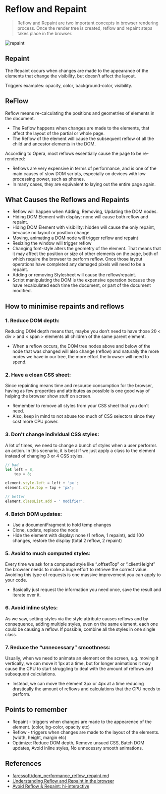 # Reflow and Repaint

> Reflow and Repaint are two important concepts in browser rendering process. Once the render tree is created, reflow and repaint steps takes place in the browser.

![repaint](/repaint.png)

## Repaint

The Repaint occurs when changes are made to the appearance of the elements that change the visibility, but doesn't affect the layout.

Triggers examples: opacity, color, background-color, visibility.

## ReFlow

Reflow means re-calculating the positions and geometries of elements in the document.

-   The Reflow happens when changes are made to the elements, that affect the layout of the partial or whole page.
-   The Reflow of the element will cause the subsequent reflow of all the child and ancestor elements in the DOM.

According to Opera, most reflows essentially cause the page to be re-rendered:

-   Reflows are very expensive in terms of performance, and is one of the main causes of slow DOM scripts, especially on devices with low
    processing power, such as phones.
-   In many cases, they are equivalent to laying out the entire page again.

## What Causes the Reflows and Repaints

-   Reflow will happen when Adding, Removing, Updating the DOM nodes.
-   Hiding DOM Element with display: none will cause both reflow and repaint.
-   Hiding DOM Element with visibility: hidden will cause the only repaint, because no layout or position change.
-   Moving, animating a DOM node will trigger reflow and repaint
-   Resizing the window will trigger reflow
-   Changing font-style alters the geometry of the element. That means that it may affect the position or size of other elements on the page, both of which require the browser to perform reflow. Once those layout operations have completed any damaged pixels will need to be a repaint.
-   Adding or removing Stylesheet will cause the reflow/repaint.
-   Script manipulating the DOM is the expensive operation because they have recalculated each time the document, or part of the document modified.

## How to minimise repaints and reflows

### 1. Reduce DOM depth:

Reducing DOM depth means that, maybe you don’t need to have those 20 < div > and < span > elements all children of the same parent element.

-   When a reflow occurs, the DOM tree nodes above and below of the node that was changed will also change (reflow) and naturally the more nodes we have in our tree, the more effort the browser will need to spend.

### 2. Have a clean CSS sheet:

Since repainting means time and resource consumption for the browser, having as few properties and attributes as possible is one good way of helping the browser show stuff on screen.

-   Remember to remove all styles from your CSS sheet that you don't need.
-   Also, keep in mind to not abuse too much of CSS selectors since they cost more CPU power.

### 3. Don't change individual CSS styles:

A lot of times, we need to change a bunch of styles when a user performs an action. In this scenario, it is best if we just apply a class to the element instead of changing 3 or 4 CSS styles.

```javascript
// bad
let left = 8,
    top = 8;

element.style.left = left + 'px';
element.style.top = top + 'px';

// better
element.classList.add = ' modifier';
```

### 4. Batch DOM updates:

-   Use a documentFragment to hold temp changes
-   Clone, update, replace the node
-   Hide the element with display: none (1 reflow, 1 repaint), add 100 changes, restore the display (total 2 reflow, 2 repaint)

### 5. Avoid to much computed styles:

Every time we ask for a computed style like “.offsetTop” or “.clientHeight” the browser needs to make a huge effort to retrieve the correct value. Avoiding this type of requests is one massive improvement you can apply to your code.

-   Basically just request the information you need once, save the result and iterate over it.

### 6. Avoid inline styles:

As we saw, setting styles via the style attribute causes reflows and by consequence, adding multiple styles, even on the same element, each one could be causing a reflow. If possible, combine all the styles in one single class.

### 7. Reduce the “unnecessary” smoothness:

Usually, when we need to animate an element on the screen, e.g. moving it vertically, we can move it 1px at a time, but for longer animations it may cause the CPU to start struggling to deal with the amount of reflows and subsequent calculations.

-   Instead, we can move the element 3px or 4px at a time reducing drastically the amount of reflows and calculations that the CPU needs to perform.

## Points to remember

-   Repaint - triggers when changes are made to the appearence of the element. (color, bg-color, opacity etc)
-   Reflow - triggers when changes are made to the layout of the elements. (width, height, margin etc)
-   Optimize: Reduce DOM depth, Remove unsued CSS, Batch DOM updates, Avoid inline styles, No unnecessry smooth animations.

## References

-   [faressoft/dom_performance_reflow_repaint.md](https://gist.github.com/faressoft/36cdd64faae21ed22948b458e6bf04d5)
-   [Understanding Reflow and Repaint in the browser](https://dev.to/gopal1996/understanding-reflow-and-repaint-in-the-browser-1jbg)
-   [Avoid Reflow & Repaint: hi-interactive](https://www.hi-interactive.com/blog/avoid-reflow-repaint)
